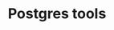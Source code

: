 ---
title: "Postgres tools"
navTitle: "Postgres tools"
iconName: Tools
indexCards: simple
navigation:
    - edb_sqlpatch
    - alteruser_utility
    - agent
---